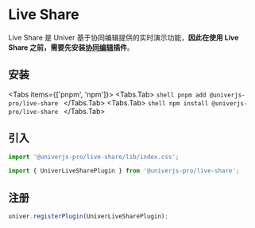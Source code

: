 
# Live Share

<BusinessPlanNotice />

<ServerNotice />

Live Share 是 Univer 基于协同编辑提供的实时演示功能，**因此在使用 Live Share 之前，需要先安装[协同编辑](/guides/sheets/features/collaboration)插件**。

## 安装

<Tabs items={['pnpm', 'npm']}>
  <Tabs.Tab>
    ```shell
    pnpm add @univerjs-pro/live-share
    ```
  </Tabs.Tab>
  <Tabs.Tab>
    ```shell
    npm install @univerjs-pro/live-share
    ```
  </Tabs.Tab>
</Tabs>

## 引入

```typescript
import '@univerjs-pro/live-share/lib/index.css';

import { UniverLiveSharePlugin } from '@univerjs-pro/live-share';
```

## 注册

```typescript
univer.registerPlugin(UniverLiveSharePlugin);
```
